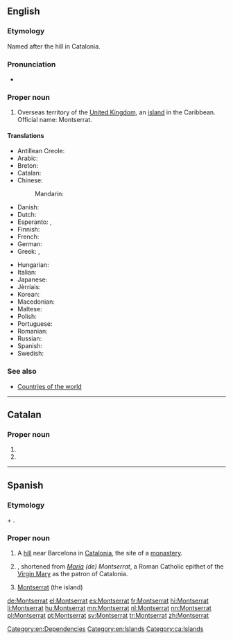 ==English==
{{wikipedia}}

===Etymology===
Named after the hill in Catalonia.

===Pronunciation===
* {{IPA|/mɒntsəˈræt/|lang=en}}

===Proper noun===
{{en-proper noun}}

# Overseas territory of the [[United Kingdom]], an [[island]] in the Caribbean. Official name: Montserrat.

====Translations====
{{trans-top|island}}
* Antillean Creole: {{tø|gcf|Monséra}}
* Arabic: {{t-|ar|مونتسيرات|m|tr=muntsirat|sc=Arab}}
* Breton: {{t-|br|Montserrat}}
* Catalan: {{t-|ca|Montserrat}}
* Chinese:
*: Mandarin: {{t-|cmn|蒙塞拉特|tr=Méngsāilātè|sc=Hani}}
* Danish: {{t-|da|Montserrat}}
* Dutch: {{t+|nl|Montserrat}}
* Esperanto: {{t-|eo|Montserato}}, {{t-|eo|Moncerato}}
* Finnish: {{t-|fi|Montserrat}}
* French: {{t+|fr|Montserrat|m}}
* German: {{t+|de|Montserrat|n}}
* Greek: {{t-|el|Μοντσεράτ|tr=Monserát}}, {{t-|el|Μονσερράτ|tr=Monserrát}}
{{trans-mid}}
* Hungarian: {{t+|hu|Montserrat}}
* Italian: {{t-|it|Monserrat}}
* Japanese: {{t-|ja|モンセラト|tr=Monserato}}
* Jèrriais: {{tø|roa-jer|Montserrat|m}}
* Korean: {{t-|ko|몬트세라트|tr=Monteuserateu|sc=Kore}}
* Macedonian: {{t-|mk|Монсерат|m|tr=Monserát}}
* Maltese: {{t-|mt|Monserrat}}
* Polish: {{t+|pl|Montserrat|m}}
* Portuguese: {{t+|pt|Monserrate}}
* Romanian: {{t-|ro|Montserrat}}
* Russian: {{t-|ru|Монсеррат|m|tr=Monserrát}}
* Spanish: {{t+|es|Montserrat|m}}
* Swedish: {{t+|sv|Montserrat}}
{{trans-bottom}}

===See also===
* [[Appendix:Countries of the world|Countries of the world]]

[[Category:en:Dependencies]]
[[Category:en:Islands]]

----

==Catalan==

===Proper noun===
{{ca-proper noun|f}}

# {{l/en|Montserrat}}
# {{given name|female|lang=ca}}

[[Category:ca:Islands]]

----

==Spanish==

===Etymology===
{{etyl|ca|es}} {{term|mont||hill|lang=ca}} + {{term|serrat||jagged|lang=ca}}.

===Proper noun===
{{es-proper noun|f}}

# A [[hill]] near Barcelona in [[Catalonia]], the site of a [[monastery]].
# {{given name|female|lang=es}}, shortened from ''[[María]] (de) Montserrat'', a Roman Catholic epithet of the [[Virgin Mary]] as the patron of Catalonia.
# [[#English|Montserrat]] (the island)

[[de:Montserrat]]
[[el:Montserrat]]
[[es:Montserrat]]
[[fr:Montserrat]]
[[hi:Montserrat]]
[[li:Montserrat]]
[[hu:Montserrat]]
[[mn:Montserrat]]
[[nl:Montserrat]]
[[nn:Montserrat]]
[[pl:Montserrat]]
[[pt:Montserrat]]
[[sv:Montserrat]]
[[tr:Montserrat]]
[[zh:Montserrat]]